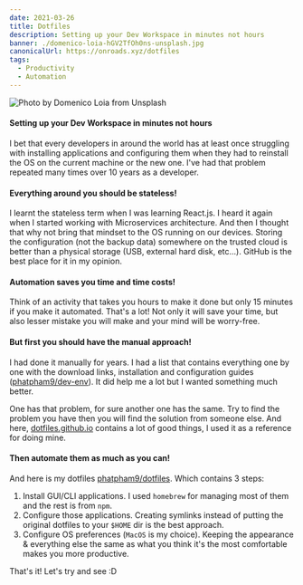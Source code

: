 ---
date: 2021-03-26
title: Dotfiles
description: Setting up your Dev Workspace in minutes not hours
banner: ./domenico-loia-hGV2TfOh0ns-unsplash.jpg
canonicalUrl: https://onroads.xyz/dotfiles
tags:
  - Productivity
  - Automation
---

![Photo by Domenico Loia from Unsplash](./domenico-loia-hGV2TfOh0ns-unsplash.jpg)

#### Setting up your Dev Workspace in minutes not hours

I bet that every developers in around the world has at least once struggling with installing applications and configuring them when they had to reinstall the OS on the current machine or the new one. I've had that problem repeated many times over 10 years as a developer.

#### Everything around you should be stateless!

I learnt the stateless term when I was learning React.js. I heard it again when I started working with Microservices architecture. And then I thought that why not bring that mindset to the OS running on our devices. Storing the configuration (not the backup data) somewhere on the trusted cloud is better than a physical storage (USB, external hard disk, etc...). GitHub is the best place for it in my opinion.

#### Automation saves you time and time costs!

Think of an activity that takes you hours to make it done but only 15 minutes if you make it automated. That's a lot! Not only it will save your time, but also lesser mistake you will make and your mind will be worry-free.

#### But first you should have the manual approach!

I had done it manually for years. I had a list that contains everything one by one with the download links, installation and configuration guides ([phatpham9/dev-env](https://github.com/phatpham9/dev-env)). It did help me a lot but I wanted something much better.

One has that problem, for sure another one has the same. Try to find the problem you have then you will find the solution from someone else. And here, [dotfiles.github.io](https://dotfiles.github.io) contains a lot of good things, I used it as a reference for doing mine.

#### Then automate them as much as you can!

And here is my dotfiles [phatpham9/dotfiles](https://github.com/phatpham9/dotfiles). Which contains 3 steps:

1. Install GUI/CLI applications. I used `homebrew` for managing most of them and the rest is from `npm`.
2. Configure those applications. Creating symlinks instead of putting the original dotfiles to your `$HOME` dir is the best approach.
3. Configure OS preferences (`MacOS` is my choice). Keeping the appearance & everything else the same as what you think it's the most comfortable makes you more productive.

That's it! Let's try and see :D
